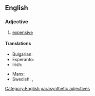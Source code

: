 ==English==

===Adjective===
{{en-adj|head=[[high]]-[[price]]d|higher-priced|sup=highest-priced}}

# [[expensive]]

====Translations====
{{trans-top|expensive}}
* Bulgarian: {{t+|bg|скъп}}
* Esperanto: {{t|eo|altepreza}}
* Irish: {{t|ga|mórluachach}}
{{trans-mid}}
* Manx: {{t|gv|ard-leaghoil}}
* Swedish: {{t+|sv|dyr}}, {{t+|sv|kostsam}}
{{trans-bottom}}

[[Category:English parasynthetic adjectives]]